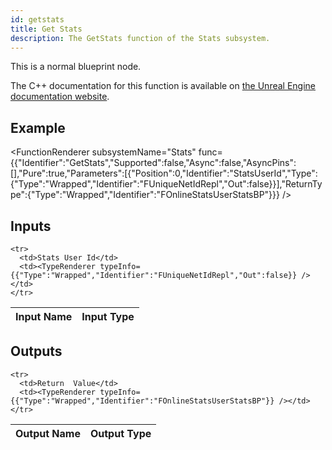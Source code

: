 ```yaml
---
id: getstats
title: Get Stats
description: The GetStats function of the Stats subsystem.
---
```



This is a normal blueprint node.

The C++ documentation for this function is available on [the Unreal Engine documentation website](https://dev.epicgames.com/documentation/en-us/unreal-engine/API/Plugins/OnlineSubsystem/Interfaces/IOnlineStats/).

## Example

<FunctionRenderer subsystemName="Stats" func={{"Identifier":"GetStats","Supported":false,"Async":false,"AsyncPins":[],"Pure":true,"Parameters":[{"Position":0,"Identifier":"StatsUserId","Type":{"Type":"Wrapped","Identifier":"FUniqueNetIdRepl","Out":false}}],"ReturnType":{"Type":"Wrapped","Identifier":"FOnlineStatsUserStatsBP"}}} />

## Inputs


<table>
  <thead>
    <tr>
      <th>Input Name</th>
      <th>Input Type</th>
    </tr>
  </thead>
  <tbody>
    
    <tr>
      <td>Stats User Id</td>
      <td><TypeRenderer typeInfo={{"Type":"Wrapped","Identifier":"FUniqueNetIdRepl","Out":false}} /></td>
    </tr>
  </tbody>
</table>


## Outputs


<table>
  <thead>
    <tr>
      <th>Output Name</th>
      <th>Output Type</th>
    </tr>
  </thead>
  <tbody>
    
    <tr>
      <td>Return  Value</td>
      <td><TypeRenderer typeInfo={{"Type":"Wrapped","Identifier":"FOnlineStatsUserStatsBP"}} /></td>
    </tr>
  </tbody>
</table>


